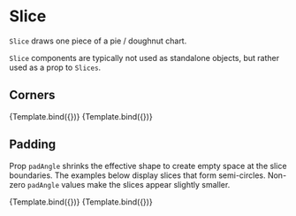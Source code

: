 
# Slice

<Meta title="Addons/Polar/Pie/Slice" />


`Slice` draws one piece of a pie / doughnut chart.

`Slice` components are typically not used as standalone objects, but rather used as a prop to `Slices`.

<ArgsTable of={Slice} />

## Corners

<Canvas>
    <Story
        name="default"
        args={{
            innerRadius: 40,
            outerRadius: 80,
            startAngle: 0,
            endAngle: Math.PI * 1.4,
        }}
        component={Slice}
        decorators={[ChartForSliceDecorator]}
    >
        {Template.bind({})}
    </Story>
    <Story
        name="rounded corners"
        args={{
            innerRadius: 40,
            outerRadius: 80,
            r: 8,
            startAngle: 0,
            endAngle: Math.PI * 1.4,
        }}
        component={Slice}
        decorators={[ChartForSliceDecorator]}
    >
        {Template.bind({})}
    </Story>
</Canvas>

## Padding

Prop `padAngle` shrinks the effective shape to create empty space at the slice boundaries.
The examples below display slices that form semi-circles.
Non-zero `padAngle` values make the slices appear slightly smaller.

<Canvas>
    <Story
        name="small angle padding"
        args={{
            innerRadius: 40,
            outerRadius: 80,
            padAngle: 0.1,
            startAngle: -Math.PI / 2,
            endAngle: Math.PI / 2,
        }}
        component={Slice}
        decorators={[ChartForSliceDecorator]}
    >
        {Template.bind({})}
    </Story>
    <Story
        name="large angle padding"
        args={{
            innerRadius: 40,
            outerRadius: 80,
            padAngle: 1,
            startAngle: -Math.PI / 2,
            endAngle: Math.PI / 2,
        }}
        component={Slice}
        decorators={[ChartForSliceDecorator]}
    >
        {Template.bind({})}
    </Story>
</Canvas>
